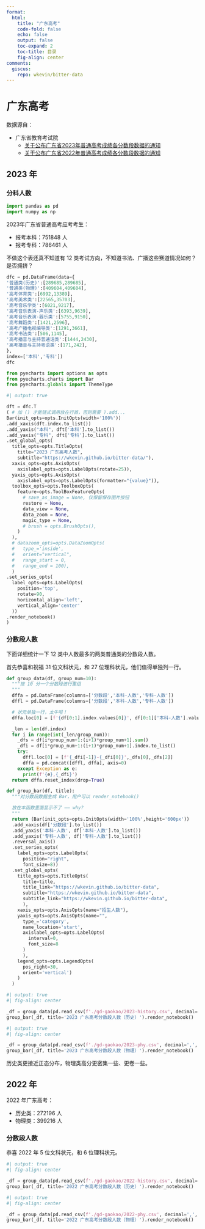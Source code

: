 ```yaml
---
format: 
  html:
    title: "广东高考"
    code-fold: false
    echo: false
    output: false
    toc-expand: 2
    toc-title: 目录
    fig-align: center
comments:
  giscus: 
    repo: wkevin/bitter-data
---
```


# 广东高考

数据源自：

- 广东省教育考试院
  - [关于公布广东省2023年普通高考成绩各分数段数据的通知](https://eea.gd.gov.cn/zwgk_tjxx/content/post_4207233.html)
  - [关于公布广东省2022年普通高考成绩各分数段数据的通知](https://eea.gd.gov.cn/zwgk_tjxx/content/post_3986282.html)

## 2023 年

### 分科人数


```python
import pandas as pd
import numpy as np
```

2023年广东省普通高考应考考生：

- 报考本科：751848 人
- 报考专科：786461 人

不做这个表还真不知道有 12 类考试方向，不知道书法、广播这些赛道情况如何？是否拥挤？


```python
dfc = pd.DataFrame(data={
'普通类(历史)':[289685,289685],
'普通类(物理)':[409604,409604],
'高考体育类':[6992,13389],
'高考美术类':[22565,35703],
'高考音乐学类':[6021,9217],
'高考音乐表演-声乐类':[6393,9639],
'高考音乐表演-器乐类':[5755,9150],
'高考舞蹈类':[1421,2596],
'高考广播电视编导类':[1291,3661],
'高考书法类':[506,1145],
'高考播音与主持普通话类':[1444,2430],
'高考播音与主持粤语类':[171,242],
},
index=['本科','专科'])
dfc
```

```python
from pyecharts import options as opts
from pyecharts.charts import Bar
from pyecharts.globals import ThemeType
```

```python
#| output: true

dft = dfc.T
( # 加 () 才能链式调用放在行首，否则需要 ).add...
Bar(init_opts=opts.InitOpts(width='100%'))
.add_xaxis(dft.index.to_list())
.add_yaxis("本科", dft['本科'].to_list())
.add_yaxis("专科", dft['专科'].to_list())
.set_global_opts(
  title_opts=opts.TitleOpts(
    title="2023 广东高考人数", 
    subtitle="https://wkevin.github.io/bitter-data/"),
  xaxis_opts=opts.AxisOpts(
    axislabel_opts=opts.LabelOpts(rotate=25)),
  yaxis_opts=opts.AxisOpts(
    axislabel_opts=opts.LabelOpts(formatter="{value}")),
  toolbox_opts=opts.ToolboxOpts(
    feature=opts.ToolBoxFeatureOpts(
      # save_as_image = None, 仅保留保存图片按钮
      restore = None,
      data_view = None,
      data_zoom = None,
      magic_type = None,
      # brush = opts.BrushOpts(),
    )
  ),
  # datazoom_opts=opts.DataZoomOpts(
  #   type_='inside',
  #   orient="vertical",
  #   range_start = 0,
  #   range_end = 100),
  )
.set_series_opts(
  label_opts=opts.LabelOpts(
    position='top',
    rotate=90,
    horizontal_align='left',
    vertical_align='center'
  ))
.render_notebook()
)
```


### 分数段人数

下面详细统计一下 12 类中人数最多的两类普通类的分数段人数。

首先恭喜和祝福 31 位文科状元，和 27 位理科状元，他们值得单独列一行。


```python
def group_data(df, group_num=10):
  """按 10 分一个分数段进行重组
  """
  dffa = pd.DataFrame(columns=['分数段','本科-人数','专科-人数'])
  dffl = pd.DataFrame(columns=['分数段','本科-人数','专科-人数'])

  # 状元单独一行，太牛啦！
  dffa.loc[0] = [f'{df[0:1].index.values[0]}', df[0:1]['本科-人数'].values[0], df[0:1]['专科-人数'].values[0]]

  _len = len(df.index)
  for i in range(int(_len/group_num)):
    _dfs = df[i*group_num+1:(i+1)*group_num+1].sum()
    _dfi = df[i*group_num+1:(i+1)*group_num+1].index.to_list()
    try:
      dffl.loc[0] = [f'{_dfi[-1]}-{_dfi[0]}',_dfs[0],_dfs[2]]
      dffa = pd.concat([dffl, dffa], axis=0)
    except Exception as e:
      print(f'{e},{_dfi}')
  return dffa.reset_index(drop=True)
```


```python
def group_bar(df, title):
  """对分数段数据生成 Bar，用户可以 render_notebook()

  放在本函数里面显示不了 —— why?
  """
  return (Bar(init_opts=opts.InitOpts(width='100%',height='600px'))
  .add_xaxis(df['分数段'].to_list())
  .add_yaxis('本科-人数', df['本科-人数'].to_list())
  .add_yaxis('专科-人数', df['专科-人数'].to_list())
  .reversal_axis()
  .set_series_opts(
    label_opts=opts.LabelOpts(
      position="right",
      font_size=8))
  .set_global_opts(
    title_opts=opts.TitleOpts(
      title=title,
      title_link="https://wkevin.github.io/bitter-data",
      subtitle="https://wkevin.github.io/bitter-data",
      subtitle_link="https://wkevin.github.io/bitter-data",
      ),
    xaxis_opts=opts.AxisOpts(name="招生人数"),
    yaxis_opts=opts.AxisOpts(name="",
      type_='category',
      name_location='start',
      axislabel_opts=opts.LabelOpts(
        interval=0,
        font_size=8
      )
      ),  
    legend_opts=opts.LegendOpts(
      pos_right=30,
      orient='vertical')
    )
  )
```

```python
#| output: true
#| fig-align: center

_df = group_data(pd.read_csv(f'./gd-gaokao/2023-history.csv', decimal=',', index_col=0))
group_bar(_df, title='2023 广东高考分数段人数（历史）').render_notebook()
```


```python
#| output: true
#| fig-align: center

_df = group_data(pd.read_csv(f'./gd-gaokao/2023-phy.csv', decimal=',', index_col=0))
group_bar(_df, title='2023 广东高考分数段人数（物理）').render_notebook()
```

历史类更接近正态分布，物理类高分更密集一些、更卷一些。

## 2022 年

2022 年广东高考：

- 历史类：272196 人
- 物理类：399216 人

### 分数段人数

恭喜 2022 年 5 位文科状元，和 6 位理科状元。

```python
#| output: true
#| fig-align: center

_df = group_data(pd.read_csv(f'./gd-gaokao/2022-history.csv', decimal=',', index_col=0))
group_bar(_df, title='2022 广东高考分数段人数（历史）').render_notebook()
```


```python
#| output: true
#| fig-align: center

_df = group_data(pd.read_csv(f'./gd-gaokao/2022-phy.csv', decimal=',', index_col=0))
group_bar(_df, title='2022 广东高考分数段人数（物理）').render_notebook()
```